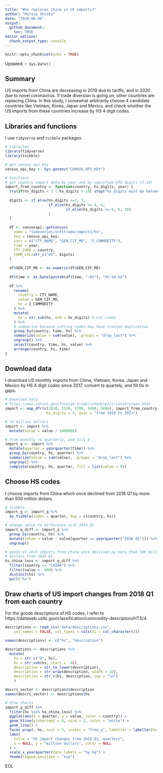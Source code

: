 ```yaml
---
title: "Who replaces China in US imports?"
author: "Mitsuo Shiota"
date: "2019-08-06"
output: 
  github_document:
    toc: TRUE
editor_options: 
  chunk_output_type: console
---
```


```r
knitr::opts_chunk$set(echo = TRUE)
```

Updated: `r Sys.Date()`

## Summary

US imports from China are decreasing in 2019 due to tariffs, and in 2020 due to novel coronavirus. If trade diversion is going on, other countries are replacing China. In this study, I somewhat arbitrarily choose 4 candidate countries like Vietnam, Korea, Japan and Mexico, and check whether the US imports from these countries increase by HS 4 digit codes.


## Libraries and functions

I use `tidyverse` and `tsibble` packages.

```r
# Libraries
library(tidyverse)
library(tsibble)

# get census_api_key
census_api_key <- Sys.getenv("CENSUS_API_KEY")

# Functions
# get country import data by year and by specified HTS digits (1-10)
import_from_country <- function(country, hs_digits, year) {
  try(if(hs_digits < 1 | hs_digits > 10) stop("hs_digits must be between 1 and 10"))
  
  digits <- if_else(hs_digits <=2, 2,
                    if_else(hs_digits <= 4, 4,
                            if_else(hs_digits <= 6, 6, 10)
                    )
  )
  
  df <- censusapi::getCensus(
    name = "timeseries/intltrade/imports/hs",
    key = census_api_key,
    vars = c("CTY_NAME", "GEN_CIF_MO", "I_COMMODITY"),
    time = year,
    CTY_CODE = country,
    COMM_LVL=str_c("HS", digits)
  )
  
  df$GEN_CIF_MO <- as.numeric(df$GEN_CIF_MO)
  
  df$time <- as.Date(paste0(df$time, "-01"), "%Y-%m-%d")
  
  df %>% 
    rename(
      country = CTY_NAME,
      value = GEN_CIF_MO,
      hs = I_COMMODITY
    ) %>% 
    mutate(
      hs = str_sub(hs, end = hs_digits) # cut codes
    ) %>% 
    # summarize because cutting codes may have created duplication
    group_by(country, time, hs) %>% 
    summarize(value = sum(value), .groups = "drop_last") %>% 
    ungroup() %>% 
    select(country, time, hs, value) %>% 
    arrange(country, hs, time)
}

```
## Download data

I download US monthly imports from China, Vietnam, Korea, Japan and Mexico by HS 4 digit codes since 2017, convert to quartely, and fill 0s in gaps.

```r
# Download data
# https://www.census.gov/foreign-trade/schedules/c/countryname.html
import <- map_dfr(c(2010, 5520, 5700, 5800, 5880), import_from_country,
                   hs_digits = 4, year = "from 2018 to 2023")

# to million dollars
import <- import %>% 
  mutate(value = value / 1000000)

# from monthly to quarterly, and fill 0
import_q <- import %>% 
  mutate(quarter = yearquarter(time)) %>% 
  group_by(country, hs, quarter) %>% 
  summarize(value = sum(value), .groups = "drop_last") %>% 
  ungroup() %>% 
  complete(country, hs, quarter, fill = list(value = 0))

```


## Choose HS codes 

I choose imports from China which once declined from 2018 Q1 by more than 500 million dollars.

```r
# tsibble
import_q <- import_q %>% 
  as_tsibble(index = quarter, key = c(country, hs))

# change value to difference with 2018 Q1
import_q_diff <- import_q %>% 
  group_by(country, hs) %>% 
  mutate(value = value - value[quarter == yearquarter("2018 Q1")]) %>% 
  ungroup()

# goods of whch imports from china once declined by more than 500 million
# dollars from 2018 Q1
hs_china_loss <- import_q_diff %>% 
  filter(country == "CHINA") %>% 
  filter(value < -500) %>%
  distinct(hs) %>% 
  pull("hs")
```

## Draw charts of US import changes from 2018 Q1 from each country

For the goods descriptions of HS codes, I refer to https://dataweb.usitc.gov/classification/commodity-description/HTS/4.

```r
descriptions <- read_csv("data/descriptions.csv", 
    col_names = FALSE, col_types = cols(X1 = col_character()))

names(descriptions) <- c("hs", "description")

descriptions <- descriptions %>% 
  mutate(
    hs = str_c("0", hs),
    hs = str_sub(hs, start = -4L),
    description = str_to_lower(description),
    description = str_wrap(description, width = 32),
    description = str_c(hs, description, sep = "\n")
    )

descri_vector <- descriptions$description
names(descri_vector) <- descriptions$hs

```


```r
# draw charts
import_q_diff %>% 
  filter(hs %in% hs_china_loss) %>% 
  ggplot(aes(x = quarter, y = value, color = country)) +
  geom_hline(yintercept = 0, size = 2, color = "white") +
  geom_line() +
  facet_wrap(~ hs, ncol = 3, scales = "free_y", labeller = labeller(hs = descri_vector)) +
  labs(
    title = "US import changes from 2018 Q1, quarters",
    x = NULL, y = "million dollars", color = NULL
  ) +
  scale_x_yearquarter(date_labels = "%y %q") +
  theme(legend.position = "top")

```

EOL